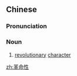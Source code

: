 ==Chinese==
{{zh-forms|type=21}}

===Pronunciation===
{{zh-pron
|m=gémìngxìng
|mn=kek-bēng-sèng
|cat=n
}}

===Noun===
{{zh-noun}}

# [[revolutionary]] [[character]]

[[zh:革命性]]